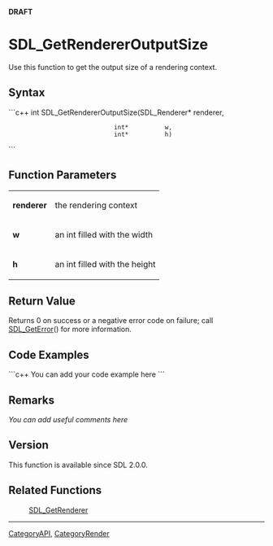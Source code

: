 <!-- pragma section-numbers off -->
<!-- pragma camelcase off -->
'''DRAFT'''


<!-- #*^*^*^*^*See http://wiki.libsdl.org/moin.cgi/SGFunctions for details on editing this page*^*^*^*^* -->


= SDL_GetRendererOutputSize =
Use this function to get the output size of a rendering context.




== Syntax ==
```c++
int SDL_GetRendererOutputSize(SDL_Renderer* renderer,
                              int*          w,
                              int*          h)
```


== Function Parameters ==
{|
|'''renderer'''
|the rendering context
|-
|'''w'''
|an int filled with the width
|-
|'''h'''
|an int filled with the height
|}


== Return Value ==
Returns 0 on success or a negative error code on failure; call [[SDL_GetError]]() for more information.


== Code Examples ==
```c++
You can add your code example here
```

<!-- #Leave this section as-is unless you have a code example to put in.  In that case, replace You can add your code example here with your code example following the Style Guide instructions.  Leave the rest of the markup alone and delete this comment. -->


== Remarks ==
''You can add useful comments here''

<!-- #Leave this section as-is unless you have a remark to put in.  In that case, replace ''You can add useful comments here'' with your remark(s) following the Style Guide instructions.  Leave the rest of the markup alone and delete this comment. -->

== Version ==
This function is available since SDL 2.0.0.

== Related Functions ==
:[[SDL_GetRenderer]]

----
[[CategoryAPI]], [[CategoryRender]]
<!-- #See the Style Guide for instructions on editing the footer. -->
